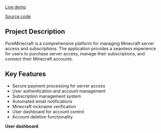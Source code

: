 
[Live demo](https://www.pureminecraft.me)

[Source code](https://github.com/whoyoux/mc-payment-gateway)


## Project Description
PureMinecraft is a comprehensive platform for managing Minecraft server access and subscriptions. The application provides a seamless experience for users to purchase server access, manage their subscriptions, and connect their Minecraft accounts.

## Key Features
- Secure payment processing for server access
- User authentication and account management
- Subscription management system
- Automated email notifications
- Minecraft nickname verification
- User dashboard for account control
- Account deletion functionality

**User dashboard**
<MDXImage src={pmc_dashboard} alt="PureMinecraft user dashboard" />